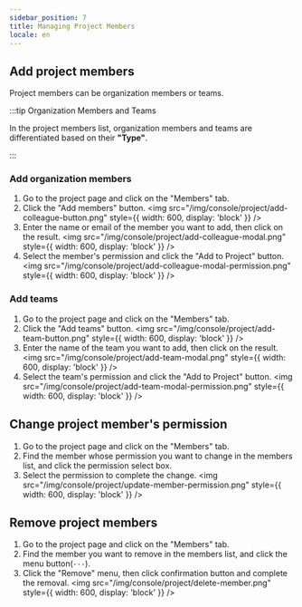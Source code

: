 ```yaml
---
sidebar_position: 7
title: Managing Project Members
locale: en
---
```



## Add project members

Project members can be organization members or teams.

<ProjectAdminPermission prefix="Adding project members" />

:::tip Organization Members and Teams

In the project members list, organization members and teams are differentiated based on their **"Type"**.

:::

### Add organization members

1. Go to the project page and click on the "Members" tab.
2. Click the "Add members" button.
   <img
     src="/img/console/project/add-colleague-button.png"
     style={{ width: 600, display: 'block' }}
   />
3. Enter the name or email of the member you want to add, then click on the result.
   <img
     src="/img/console/project/add-colleague-modal.png"
     style={{ width: 600, display: 'block' }}
   />
4. Select the member's permission and click the "Add to Project" button.
   <img
     src="/img/console/project/add-colleague-modal-permission.png"
     style={{ width: 600, display: 'block' }}
   />

### Add teams

1. Go to the project page and click on the "Members" tab.
2. Click the "Add teams" button.
   <img
     src="/img/console/project/add-team-button.png"
     style={{ width: 600, display: 'block' }}
   />
3. Enter the name of the team you want to add, then click on the result.
   <img
     src="/img/console/project/add-team-modal.png"
     style={{ width: 600, display: 'block' }}
   />
4. Select the team's permission and click the "Add to Project" button.
   <img
     src="/img/console/project/add-team-modal-permission.png"
     style={{ width: 600, display: 'block' }}
   />

## Change project member's permission

<ProjectAdminPermission prefix="Changing project member's permission" />

1. Go to the project page and click on the "Members" tab.
2. Find the member whose permission you want to change in the members list, and click the permission select box.
3. Select the permission to complete the change.
   <img
     src="/img/console/project/update-member-permission.png"
     style={{ width: 600, display: 'block' }}
   />

## Remove project members

<ProjectAdminPermission prefix="Removing project members" />

1. Go to the project page and click on the "Members" tab.
2. Find the member you want to remove in the members list, and click the menu button(`···`).
3. Click the "Remove" menu, then click confirmation button and complete the removal.
   <img
     src="/img/console/project/delete-member.png"
     style={{ width: 600, display: 'block' }}
   />
